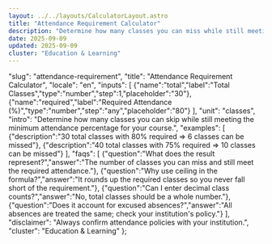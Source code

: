 ```yaml
---
layout: ../../layouts/CalculatorLayout.astro
title: "Attendance Requirement Calculator"
description: "Determine how many classes you can miss while still meeting attendance rules."
date: 2025-09-09
updated: 2025-09-09
cluster: "Education & Learning"
---
```


  "slug": "attendance-requirement",
  "title": "Attendance Requirement Calculator",
  "locale": "en",
  "inputs": [
    {"name":"total","label":"Total Classes","type":"number","step":1,"placeholder":"30"},
    {"name":"required","label":"Required Attendance (%)","type":"number","step":"any","placeholder":"80"}
  ],
  "unit": "classes",
  "intro": "Determine how many classes you can skip while still meeting the minimum attendance percentage for your course.",
  "examples": [
    {"description":"30 total classes with 80% required ⇒ 6 classes can be missed"},
    {"description":"40 total classes with 75% required ⇒ 10 classes can be missed"}
  ],
  "faqs": [
    {"question":"What does the result represent?","answer":"The number of classes you can miss and still meet the required attendance."},
    {"question":"Why use ceiling in the formula?","answer":"It rounds up the required classes so you never fall short of the requirement."},
    {"question":"Can I enter decimal class counts?","answer":"No, total classes should be a whole number."},
    {"question":"Does it account for excused absences?","answer":"All absences are treated the same; check your institution's policy."}
  ],
  "disclaimer": "Always confirm attendance policies with your institution.",
  "cluster": "Education & Learning"
};

<Calculator schema={schema} />

